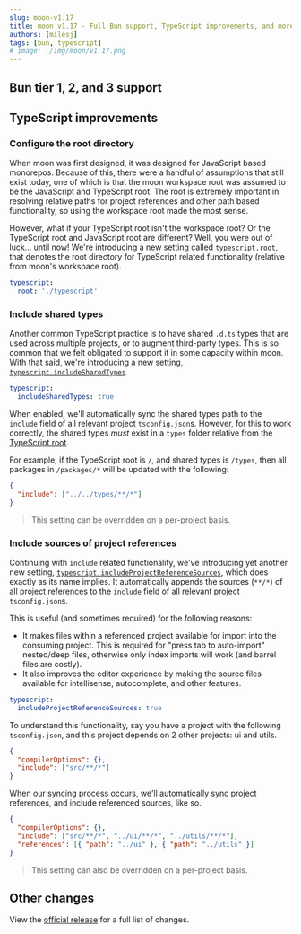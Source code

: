```yaml
---
slug: moon-v1.17
title: moon v1.17 - Full Bun support, TypeScript improvements, and more!
authors: [milesj]
tags: [bun, typescript]
# image: ./img/moon/v1.17.png
---
```


<!--truncate-->

## Bun tier 1, 2, and 3 support

## TypeScript improvements

### Configure the root directory

When moon was first designed, it was designed for JavaScript based monorepos. Because of this, there
were a handful of assumptions that still exist today, one of which is that the moon workspace root
was assumed to be the JavaScript and TypeScript root. The root is extremely important in resolving
relative paths for project references and other path based functionality, so using the workspace
root made the most sense.

However, what if your TypeScript root isn't the workspace root? Or the TypeScript root and
JavaScript root are different? Well, you were out of luck... until now! We're introducing a new
setting called [`typescript.root`](/docs/config/toolchain#root), that denotes the root directory for
TypeScript related functionality (relative from moon's workspace root).

```yaml title=".moon/toolchain.yml"
typescript:
  root: './typescript'
```

### Include shared types

Another common TypeScript practice is to have shared `.d.ts` types that are used across multiple
projects, or to augment third-party types. This is so common that we felt obligated to support it in
some capacity within moon. With that said, we're introducing a new setting,
[`typescript.includeSharedTypes`](/docs/config/toolchain#includesharedtypes).

```yaml title=".moon/toolchain.yml"
typescript:
  includeSharedTypes: true
```

When enabled, we'll automatically sync the shared types path to the `include` field of all relevant
project `tsconfig.json`s. However, for this to work correctly, the shared types _must_ exist in a
`types` folder relative from the [TypeScript root](#configure-the-root-directory).

For example, if the TypeScript root is `/`, and shared types is `/types`, then all packages in
`/packages/*` will be updated with the following:

```json title="packages/example/tsconfig.json"
{
  "include": ["../../types/**/*"]
}
```

> This setting can be overridden on a per-project basis.

### Include sources of project references

Continuing with `include` related functionality, we've introducing yet another new setting,
[`typescript.includeProjectReferenceSources`](/docs/config/toolchain#includeprojectreferencesources),
which does exactly as its name implies. It automatically appends the sources (`**/*`) of all project
references to the `include` field of all relevant project `tsconfig.json`s.

This is useful (and sometimes required) for the following reasons:

- It makes files within a referenced project available for import into the consuming project. This
  is required for "press tab to auto-import" nested/deep files, otherwise only index imports will
  work (and barrel files are costly).
- It also improves the editor experience by making the source files available for intellisense,
  autocomplete, and other features.

```yaml title=".moon/toolchain.yml"
typescript:
  includeProjectReferenceSources: true
```

To understand this functionality, say you have a project with the following `tsconfig.json`, and
this project depends on 2 other projects: ui and utils.

```json title="packages/example/tsconfig.json"
{
  "compilerOptions": {},
  "include": ["src/**/*"]
}
```

When our syncing process occurs, we'll automatically sync project references, and include referenced
sources, like so.

```json title="packages/example/tsconfig.json"
{
  "compilerOptions": {},
  "include": ["src/**/*", "../ui/**/*", "../utils/**/*"],
  "references": [{ "path": "../ui" }, { "path": "../utils" }]
}
```

> This setting can also be overridden on a per-project basis.

## Other changes

View the [official release](https://github.com/moonrepo/moon/releases/tag/v1.17.0) for a full list
of changes.
